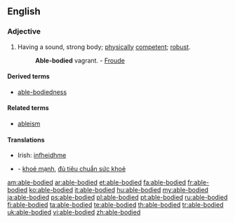 ==English==

===Adjective===
{{en-adj|pos=[[able]]-[[body|bodied]]}}

# Having a sound, strong body; [[physically]] [[competent]]; [[robust]].
#: '''Able-bodied''' vagrant. - [[w:James Anthony Froude|Froude]]

====Derived terms====
* [[able-bodiedness]]

====Related terms====
* [[ableism]]

====Translations====
* Irish: [[infheidhme]]

{{checktrans-top}}
* {{ttbc|vi}} - [[khoẻ mạnh]], [[đủ tiêu chuẩn sức khoẻ]]
{{trans-bottom}}

[[am:able-bodied]]
[[ar:able-bodied]]
[[et:able-bodied]]
[[fa:able-bodied]]
[[fr:able-bodied]]
[[ko:able-bodied]]
[[it:able-bodied]]
[[hu:able-bodied]]
[[my:able-bodied]]
[[ja:able-bodied]]
[[ps:able-bodied]]
[[pl:able-bodied]]
[[pt:able-bodied]]
[[ru:able-bodied]]
[[fi:able-bodied]]
[[ta:able-bodied]]
[[te:able-bodied]]
[[th:able-bodied]]
[[tr:able-bodied]]
[[uk:able-bodied]]
[[vi:able-bodied]]
[[zh:able-bodied]]